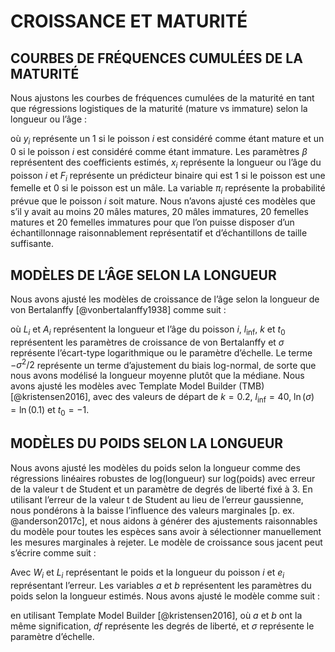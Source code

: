 # CROISSANCE ET MATURITÉ {#app:growth-and-maturity}

## COURBES DE FRÉQUENCES CUMULÉES DE LA MATURITÉ {#sec:maturity-models}

Nous ajustons les courbes de fréquences cumulées de la maturité en tant que régressions logistiques de la maturité (mature vs immature) selon la longueur ou l’âge :

\begin{align}
y_i &\sim \mathrm{Binomial}(\pi_i)\\
\mathrm{logit} \left( \pi_i \right) &= \beta_0 + \beta_1 x_i + \beta_2 F_i
\end{align}
où $y_i$ représente un 1 si le poisson $i$ est considéré comme étant mature et un 0 si le poisson $i$ est considéré comme étant immature. Les paramètres $\beta$ représentent des coefficients estimés, $x_i$ représente la longueur ou l’âge du poisson $i$ et $F_i$ représente un prédicteur binaire qui est 1 si le poisson est une femelle et 0 si le poisson est un mâle. La variable $\pi_i$ représente la probabilité prévue que le poisson $i$ soit mature. Nous n’avons ajusté ces modèles que s’il y avait au moins 20 mâles matures, 20 mâles immatures, 20 femelles matures et 20 femelles immatures pour que l’on puisse disposer d’un échantillonnage raisonnablement représentatif et d’échantillons de taille suffisante. 

## MODÈLES DE L’ÂGE SELON LA LONGUEUR {#sec:length-age-models}

Nous avons ajusté les modèles de croissance de l’âge selon la longueur de von Bertalanffy [@vonbertalanffy1938] comme suit :

\begin{equation}
  L_i \sim \operatorname{Log-normal}
  \left( \log(l_\mathrm{inf} (1 - \exp(-k (A_i - t_0)))) - \sigma^2 / 2, \sigma \right),
\end{equation}

où $L_i$ et $A_i$ représentent la longueur et l’âge du poisson $i$, $l_\mathrm{inf}$, $k$ et $t_0$ représentent les paramètres de croissance de von Bertalanffy et $\sigma$ représente l’écart-type logarithmique ou le paramètre d’échelle. Le terme $- \sigma^2 /2$ représente un terme d’ajustement du biais log-normal, de sorte que nous avons modélisé la longueur moyenne plutôt que la médiane. Nous avons ajusté les modèles avec Template Model Builder (TMB) [@kristensen2016], avec des valeurs de départ de $k = 0.2$, $l_\mathrm{inf} = 40$, $\ln (\sigma) = \ln (0.1)$ et $t_0 = -1$.

## MODÈLES DU POIDS SELON LA LONGUEUR {#sec:length-weight-models}

Nous avons ajusté les modèles du poids selon la longueur comme des régressions linéaires robustes de log(longueur) sur log(poids) avec erreur de la valeur t de Student et un paramètre de degrés de liberté fixé à 3. En utilisant l’erreur de la valeur t de Student au lieu de l’erreur gaussienne, nous pondérons à la baisse l’influence des valeurs marginales [p. ex. @anderson2017c], et nous aidons à générer des ajustements raisonnables du modèle pour toutes les espèces sans avoir à sélectionner manuellement les mesures marginales à rejeter. Le modèle de croissance sous jacent peut s’écrire comme suit :

\begin{equation}
  W_i = a \cdot L_i^b \cdot e_i,
\end{equation}

Avec $W_i$ et $L_i$ représentant le poids et la longueur du poisson $i$ et $e_i$ représentant l’erreur. Les variables $a$ et $b$ représentent les paramètres du poids selon la longueur estimés. Nous avons ajusté le modèle comme suit :

\begin{equation}
  \log (W_i) \sim \mathrm{Student\mhyphen t} (df = 3, \log (\ln(a) + b L_i), \sigma)
\end{equation}

en utilisant Template Model Builder [@kristensen2016], où $a$ et $b$ ont la même signification, $df$ représente les degrés de liberté, et $\sigma$ représente le paramètre d’échelle.
